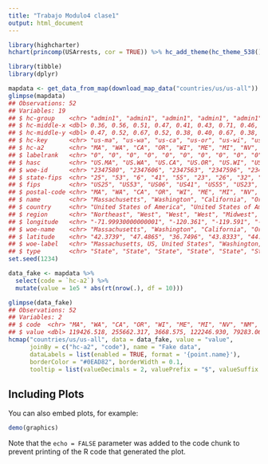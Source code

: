 ```yaml
---
title: "Trabajo Modulo4 clase1"
output: html_document
---
```



```r
library(highcharter)
hchart(princomp(USArrests, cor = TRUE)) %>% hc_add_theme(hc_theme_538())

```

```r

library(tibble)
library(dplyr)

mapdata <- get_data_from_map(download_map_data("countries/us/us-all"))
glimpse(mapdata)
## Observations: 52
## Variables: 19
## $ hc-group    <chr> "admin1", "admin1", "admin1", "admin1", "admin1", ...
## $ hc-middle-x <dbl> 0.36, 0.56, 0.51, 0.47, 0.41, 0.43, 0.71, 0.46, 0....
## $ hc-middle-y <dbl> 0.47, 0.52, 0.67, 0.52, 0.38, 0.40, 0.67, 0.38, 0....
## $ hc-key      <chr> "us-ma", "us-wa", "us-ca", "us-or", "us-wi", "us-m...
## $ hc-a2       <chr> "MA", "WA", "CA", "OR", "WI", "ME", "MI", "NV", "N...
## $ labelrank   <chr> "0", "0", "0", "0", "0", "0", "0", "0", "0", "0", ...
## $ hasc        <chr> "US.MA", "US.WA", "US.CA", "US.OR", "US.WI", "US.M...
## $ woe-id      <chr> "2347580", "2347606", "2347563", "2347596", "23476...
## $ state-fips  <chr> "25", "53", "6", "41", "55", "23", "26", "32", "35...
## $ fips        <chr> "US25", "US53", "US06", "US41", "US55", "US23", "U...
## $ postal-code <chr> "MA", "WA", "CA", "OR", "WI", "ME", "MI", "NV", "N...
## $ name        <chr> "Massachusetts", "Washington", "California", "Oreg...
## $ country     <chr> "United States of America", "United States of Amer...
## $ region      <chr> "Northeast", "West", "West", "West", "Midwest", "N...
## $ longitude   <chr> "-71.99930000000001", "-120.361", "-119.591", "-12...
## $ woe-name    <chr> "Massachusetts", "Washington", "California", "Oreg...
## $ latitude    <chr> "42.3739", "47.4865", "36.7496", "43.8333", "44.37...
## $ woe-label   <chr> "Massachusetts, US, United States", "Washington, U...
## $ type        <chr> "State", "State", "State", "State", "State", "Stat...
set.seed(1234)

data_fake <- mapdata %>% 
  select(code = `hc-a2`) %>% 
  mutate(value = 1e5 * abs(rt(nrow(.), df = 10)))

glimpse(data_fake)
## Observations: 52
## Variables: 2
## $ code  <chr> "MA", "WA", "CA", "OR", "WI", "ME", "MI", "NV", "NM", "C...
## $ value <dbl> 119426.518, 255662.317, 3668.575, 122246.930, 79283.064,...
hcmap("countries/us/us-all", data = data_fake, value = "value",
      joinBy = c("hc-a2", "code"), name = "Fake data",
      dataLabels = list(enabled = TRUE, format = '{point.name}'),
      borderColor = "#0EAD82", borderWidth = 0.1,
      tooltip = list(valueDecimals = 2, valuePrefix = "$", valueSuffix = " USD")) 

```

## Including Plots

You can also embed plots, for example:

```r
demo(graphics)
```

Note that the `echo = FALSE` parameter was added to the code chunk to prevent printing of the R code that generated the plot.

